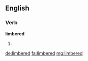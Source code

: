 ==English==

===Verb===
'''limbered'''

# {{en-past of|limber}}

[[de:limbered]]
[[fa:limbered]]
[[mg:limbered]]